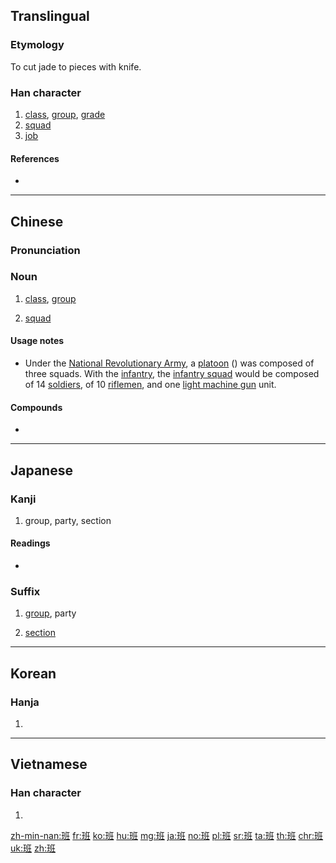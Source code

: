 ==Translingual==

===Etymology===
{{Han compound|𤤴|刀|t1=two jade|t2=knife|ls=ic}}

To cut jade to pieces with knife.

===Han character===
{{Han char|rn=96|rad=玉|as=06|sn=10|four=11114|canj=MGILG}}

# [[class]], [[group]], [[grade]]
# [[squad]]
# [[job]]

====References====
* {{Han ref|kx=0731.190|dkj=20976|dj=1142.290|hdz=21113.030|uh=73ED|ud=29677|bh=AF5A|bd=44890}}

----

==Chinese==
{{zh-forms}}

===Pronunciation===
{{zh-pron
|m=bān
|c=baan1
|mn=pan
|mc=y
|oc=y
|ma=zh-bān.ogg
|cat=n
}}

===Noun===
{{zh-noun}}

# {{cx|school|lang=zh}} [[class]], [[group]]
# {{cx|military|lang=zh}} [[squad]]

====Usage notes====
* {{sense|military}} Under the [[w:National Revolutionary Army|National Revolutionary Army]], a [[platoon]] ({{zh-l|排}}) was composed of three squads. With the [[infantry]], the [[infantry squad]] would be composed of 14 [[soldier]]s, of 10 [[riflemen]], and one [[light machine gun]] unit.

====Compounds====
* {{zh-l|班子}}

----

==Japanese==

===Kanji===
{{ja-kanji|grade=6|rs=玉06}}

# group, party, section

====Readings====
* {{ja-readings|goon=[[へん]] (hen)|kanon=[[はん]] (han)|kun=[[わける]] (wakeru)}}

===Suffix===
{{ja-pos|k|suffix|hira=はん|rom=-han}}

# [[group]], party
# {{context|military|lang=ja|sort=はん}} [[section]]

----

==Korean==

===Hanja===
{{ko-hanja|hangeul=반|eumhun=|rv=ban|mr=pan|y=pan}}

# {{defn|lang=ko|sort=玉06}}

----

==Vietnamese==

===Han character===
{{vi-hantu|[[ban]], [[băn]]|rs=玉06}}

# {{defn|lang=vi|sort=玉06}}

[[zh-min-nan:班]]
[[fr:班]]
[[ko:班]]
[[hu:班]]
[[mg:班]]
[[ja:班]]
[[no:班]]
[[pl:班]]
[[sr:班]]
[[ta:班]]
[[th:班]]
[[chr:班]]
[[uk:班]]
[[zh:班]]